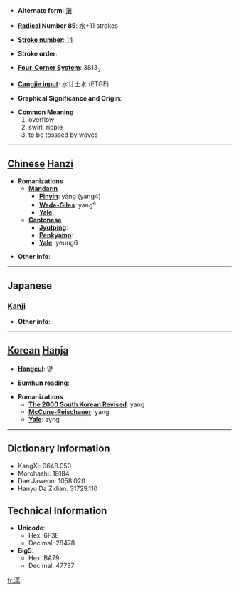 * '''Alternate form''': [[瀁]]

* '''[[Wiktionary:Chinese radical index| Radical]] Number 85''': [[Wiktionary:Chinese radical index 水|水]]+11 strokes

* '''[[Wiktionary:Chinese total strokes index|Stroke number]]''': [[Wiktionary:Chinese total strokes index 14|14]]

* '''Stroke order''': 

* '''[[Wiktionary:Chinese four corner index|Four-Corner System]]''': 3813<sub>2</sub>

* '''[[Wiktionary:Chinese Cangjie index|Cangjie input]]''': 水廿土水 (ETGE)

* '''Graphical Significance and Origin''': 

* '''Common Meaning'''
*#overflow
*# swirl, ripple
*# to be tosssed by waves


----

== [[Chinese]] [[Hanzi]] ==

* '''Romanizations'''
** '''[[Mandarin]]'''
*** '''[[Pinyin]]''': yàng (yang4)
*** '''[[Wade-Giles]]''': yang<sup>4</sup>
*** '''[[Yale]]''': 
** '''[[Cantonese]]'''
*** '''[[Jyutping]]''':
*** '''[[Penkyamp]]''': 
*** '''[[Yale]]''': yeung6

* '''Other info''': 

----

==Japanese==
===[[Kanji]]===
{{kanji|on readings=[[よう]] (yō)
|kun readings=[[ただよう]] (tadayou)
}}

* '''Other info''':  

----

== [[Korean]] [[Hanja]] ==

* '''[[Hangeul]]''': 양

* '''[[Eumhun]] reading''': 

* '''Romanizations'''
** '''[[The 2000 South Korean Revised Romanization|The 2000 South Korean Revised]]''': yang
** '''[[McCune-Reischauer]]''': yang
** '''[[Yale]]''': ayng

----

== Dictionary Information ==

* KangXi: 0648.050
* Morohashi: 18184
* Dae Jaweon: 1058.020
* Hanyu Da Zidian: 31729.110

== Technical Information ==

* '''Unicode''':
** Hex: 6F3E
** Decimal: 28478
* '''Big5''':
** Hex: BA79
** Decimal: 47737

[[fr:漾]]